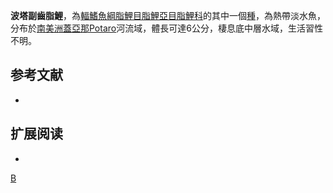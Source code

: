 {{Speciesbox 
| taxon = Deuterodon 
| status = NE
| status_system = IUCN3.1
| authority =  [[Eigenmann|Eigenmann]], 1909
| synonyms = *''Astyanax potaroensis''<br /><small>Eigenmann, 1909</small>
*''Deuterodon potaroënsis,Eigenmann, 1909''
}}
'''波塔副齒脂鯉'''，為[[輻鰭魚綱|輻鰭魚綱]][[脂鯉目|脂鯉目]][[脂鯉亞目|脂鯉亞目]][[脂鯉科|脂鯉科]]的其中一個[[種|種]]，為熱帶淡水魚，分布於[[南美洲|南美洲]][[蓋亞那|蓋亞那]]Potaro河流域，體長可達6公分，棲息底中層水域，生活習性不明。

==参考文献==
{{refbegin}}
*{{FishBase_species|genus=Deuterodon|species=potaroensis|year=2013|month=11}}
{{refend}}

== 扩展阅读 ==
{{refbegin}}
*{{wikispecies-inline|Deuterodon potaroensis|波塔副齒脂鯉}}
{{refend}}
{{Taxonbar|from=Q5583575}}

[[Category:副齒脂鯉屬|B]]


{{魚類小作品}}